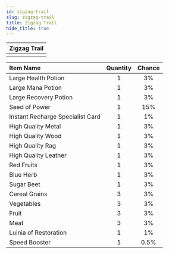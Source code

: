 ---
id: zigzag-trail
slug: zigzag-trail
title: Zigzag Trail
hide_title: true
---


| Zigzag Trail |
| :------------: |
| <MapIcon iconId="80"/> |

|Item Name|Quantity|Chance|
|:--|:-:|:-:|
| <ItemIcon iconId="1004" height="32" /> Large Health Potion|1|3%|
| <ItemIcon iconId="1007" height="32" /> Large Mana Potion|1|3%|
| <ItemIcon iconId="1010" height="32" /> Large Recovery Potion|1|3%|
| <ItemIcon iconId="1012" height="32" /> Seed of Power|1|15%|
| <ItemIcon iconId="2144" height="32" /> Instant Recharge Specialist Card|1|1%|
| <ItemIcon iconId="2036" height="32" /> High Quality Metal|1|3%|
| <ItemIcon iconId="2040" height="32" /> High Quality Wood|1|3%|
| <ItemIcon iconId="2044" height="32" /> High Quality Rag|1|3%|
| <ItemIcon iconId="2048" height="32" /> High Quality Leather|1|3%|
| <ItemIcon iconId="2099" height="32" /> Red Fruits|1|3%|
| <ItemIcon iconId="2100" height="32" /> Blue Herb|1|3%|
| <ItemIcon iconId="2102" height="32" /> Sugar Beet|1|3%|
| <ItemIcon iconId="2114" height="32" /> Cereal Grains|3|3%|
| <ItemIcon iconId="2115" height="32" /> Vegetables|3|3%|
| <ItemIcon iconId="2116" height="32" /> Fruit|3|3%|
| <ItemIcon iconId="2117" height="32" /> Meat|3|3%|
| <ItemIcon iconId="2127" height="32" /> Luinia of Restoration|1|1%|
| <ItemIcon iconId="1426" height="32" /> Speed Booster|1|0.5%|

